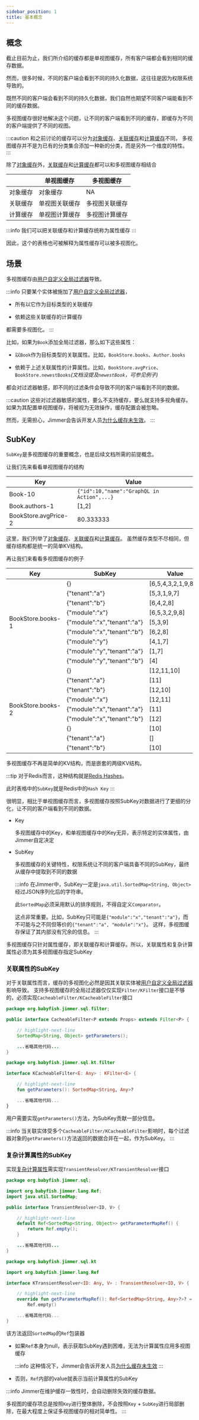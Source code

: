 ```yaml
---
sidebar_position: 1
title: 基本概念
---
```



## 概念

截止目前为止，我们所介绍的缓存都是单视图缓存，所有客户端都会看到相同的缓存数据。

然而，很多时候，不同的客户端会看到不同的持久化数据，这往往是因为权限系统导致的。

既然不同的客户端会看到不同的持久化数据，我们自然也期望不同客户端能看到不同的缓存数据。

多视图缓存很好地解决这个问题，让不同的客户端看到不同的缓存，即缓存为不同的客户端提供了不同的视图。

<MultiViewCache/>

:::caution
和之前讨论的缓存可以分为[对象缓存](../cache-type/object)、[关联缓存](../cache-type/association)和[计算缓存](../cache-type/calculation)不同，
多视图缓存并不是为已有的分类集合添加一种新的分类，而是另外一个维度的特性。
:::

除了[对象缓存](../cache-type/object)外，[关联缓存](../cache-type/association)和[计算缓存](../cache-type/calculation)都可以和多视图缓存相结合

||单视图缓存|多视图缓存|
|---|---|---|
|对象缓存|对象缓存|NA|
|关联缓存|单视图关联缓存|多视图关联缓存|
|计算缓存|单视图计算缓存|多视图计算缓存|

:::info
我们可以把关联缓存和计算缓存统称为属性缓存
:::

因此，这个的表格也可被解释为属性缓存可以被多视图化。

## 场景

多视图缓存由[用户自定义全局过滤器](../../query/global-filter/user-filter)导致。

:::info
只要某个实体被施加了[用户自定义全局过滤器](../../query/global-filter/user-filter)，

-   所有以它作为目标类型的关联缓存

-   依赖这些关联缓存的计算缓存

都需要多视图化。
:::

比如，如果为`Book`添加全局过滤器，那么如下这些属性：

-   以`Book`作为目标类型的关联属性。比如，`BookStore.books`、`Author.books`

-   依赖于上述关联属性的计算属性。比如，`BookStore.avgPrice`、`BookStore.newestBooks`*(文档没提及`newestBook`，可参见例子)*

都会对过滤器敏感，即不同的过滤条件会导致不同的客户端看到不同的数据。

:::caution
这些对过滤器敏感的属性，要么不支持缓存，要么就支持多视角缓存。如果为其配置单视图缓存，将被视为无效操作，缓存配置会被忽略。

然而，无需担心，Jimmer会告诉开发人员[为什么缓存未生效](./abandoned-callback)。
:::

## SubKey

`SubKey`是多视图缓存的重要概念，也是后续文档所需的前提概念。

让我们先来看看单视图缓存的结构

|Key|Value|
|---|-----|
|Book-10|`{"id":10,"name":"GraphQL in Action",...}`|
|Book.authors-1|[1,2]|
|BookStore.avgPrice-2|80.333333|

这里，我们列举了[对象缓存](../cache-type/object)、[关联缓存](../cache-type/association)和[计算缓存](../cache-type/calculation)。
虽然缓存类型不尽相同，但缓存结构都是统一的简单KV结构。

再让我们来看看多视图缓存的例子

<table>
    <thead>
        <tr>
            <th>Key</th>
            <th>SubKey</th>
            <th>Value</th>
        </tr>
    </thead>
    <tbody>
        <tr>
            <td rowspan="9">BookStore.books-1</td>
            <td>&#123;&#125;</td>
            <td>[6,5,4,3,2,1,9,8,7]</td>
        </tr>
        <tr>
            <td>&#123;"tenant":"a"&#125;</td>
            <td>[5,3,1,9,7]</td>
        </tr>
        <tr>
            <td>&#123;"tenant":"b"&#125;</td>
            <td>[6,4,2,8]</td>
        </tr>
        <tr>
            <td>&#123;"module":"x"&#125;</td>
            <td>[6,5,3,2,9,8]</td>
        </tr>
        <tr>
            <td>&#123;"module":"x","tenant":"a"&#125;</td>
            <td>[5,3,9]</td>
        </tr>
        <tr>
            <td>&#123;"module":"x","tenant":"b"&#125;</td>
            <td>[6,2,8]</td>
        </tr>
        <tr>
            <td>&#123;"module":"y"&#125;</td>
            <td>[4,1,7]</td>
        </tr>
        <tr>
            <td>&#123;"module":"y","tenant":"a"&#125;</td>
            <td>[1,7]</td>
        </tr>
        <tr>
            <td>&#123;"module":"y","tenant":"b"&#125;</td>
            <td>[4]</td>
        </tr>
        <tr>
            <td rowspan="9">BookStore.books-2</td>
            <td>&#123;&#125;</td>
            <td>[12,11,10]</td>
        </tr>
        <tr>
            <td>&#123;"tenant":"a"&#125;</td>
            <td>[11]</td>
        </tr>
        <tr>
            <td>&#123;"tenant":"b"&#125;</td>
            <td>[12,10]</td>
        </tr>
        <tr>
            <td>&#123;"module":"x"&#125;</td>
            <td>[12,11]</td>
        </tr>
        <tr>
            <td>&#123;"module":"x","tenant":"a"&#125;</td>
            <td>[11]</td>
        </tr>
        <tr>
            <td>&#123;"module":"x","tenant":"b"&#125;</td>
            <td>[12]</td>
        </tr>
        <tr>
            <td>&#123;&#125;</td>
            <td>[10]</td>
        </tr>
        <tr>
            <td>&#123;"tenant":"a"&#125;</td>
            <td>[]</td>
        </tr>
        <tr>
            <td>&#123;"tenant":"b"&#125;</td>
            <td>[10]</td>
        </tr>
    </tbody>
</table>

多视图缓存不再是简单的KV结构，而是嵌套的两级KV结构。

:::tip
对于Redis而言，这种结构就是[Redis Hashes](https://redis.io/docs/data-types/hashes/)。

此时表格中的`SubKey`就是Redis中的`Hash Key`
:::

很明显，相比于单视图缓存而言，多视图缓存按照SubKey对数据进行了更细的分化，让不同的客户端看到不同的数据。

-   Key

    多视图缓存中的Key，和单视图缓存中的Key无异，表示特定的实体属性，由Jimmer自定决定

-   SubKey

    多视图缓存的关键特性，权限系统让不同的客户端具备不同的SubKey，最终从缓存中提取到不同的数据
    
    :::info
    在Jimmer中，SubKey一定是`java.util.SortedMap<String, Object>`经过JSON序列化后的字符串。

    此`SortedMap`必须采用默认的排序规则，不得自定义`Comparator`。

    这点非常重要。比如，SubKey只可能是`{"module":"x","tenant":"a"}`，而不可能与之不同但等价的`{"tenant":"a", "module":"x"}`。
    这样，多视图缓存保证了其内部没有冗余的信息。
    :::

多视图缓存只针对属性缓存，即关联缓存和计算缓存。所以，关联属性和复杂计算属性必须为其多视图缓存指定SubKey

### 关联属性的SubKey

对于关联属性而言，缓存的多视图化必然是因其关联实体被[用户自定义全局过滤器](../../query/global-filter/user-filter)影响导致。
支持多视图缓存的全局过滤器仅仅实现`Filter/KFilter`接口是不够的，必须实现`CacheableFilter/KCacheableFilter`接口

<Tabs groupId="language">
<TabItem value="java" label="Java">

```java title="CacheableFilter.java"
package org.babyfish.jimmer.sql.filter;

public interface CacheableFilter<P extends Props> extends Filter<P> {

    // highlight-next-line
    SortedMap<String, Object> getParameters();

    ...省略其他代码...
}
```

</TabItem>
<TabItem value="kotlin" label="Kotlin">

```kotlin title="KCacheableFilter.kt"
package org.babyfish.jimmer.sql.kt.filter

interface KCacheableFilter<E: Any> : KFilter<E> {

    // highlight-next-line
    fun getParameters(): SortedMap<String, Any>?

    ...省略其他代码...
}
```

</TabItem>
</Tabs>

用户需要实现`getParameters()`方法，为SubKey贡献一部分信息。

:::info
当关联实体受多个`CacheableFilter/KCacheableFilter`影响时，每个过滤器对象的`getParameters()`方法返回的数据合并在一起，作为SubKey。
:::

### 复杂计算属性的SubKey

实现[复杂计算属性](../../mapping/advanced/calculated/transient)需实现`TransientResolver/KTransientResolver`接口

<Tabs groupId="language">
<TabItem value="java" label="Java">

```java title="TransientResolver.java"
package org.babyfish.jimmer.sql;

import org.babyfish.jimmer.lang.Ref;
import java.util.SortedMap;

public interface TransientResolver<ID, V> {

    // highlight-next-line
    default Ref<SortedMap<String, Object>> getParameterMapRef() {
        return Ref.empty();
    }

    ...省略其他代码...
}
```

</TabItem>
<TabItem value="kotlin" label="Kotlin">

```kotlin title="KTransientResolver.kt"
package org.babyfish.jimmer.sql.kt

import org.babyfish.jimmer.lang.Ref

interface KTransientResolver<ID: Any, V> : TransientResolver<ID, V> {

    // highlight-next-line
    override fun getParameterMapRef(): Ref<SortedMap<String, Any>?>? =
        Ref.empty()

    ...省略其他代码...
}
```

</TabItem>
</Tabs>

该方法返回`SortedMap`的`Ref`包装器

-   如果`Ref`本身为null，表示获取SubKey遇到困难，无法为计算属性应用多视图缓存

    :::info
    这种情况下，Jimmer会告诉开发人员[为什么缓存未生效](./abandoned-callback)
    :::

-   否则，`Ref`内部的value就表示当前计算属性的SubKey

:::info
Jimmer在维护缓存一致性时，会自动删除失效的缓存数据。

多视图的缓存项总是按照`Key`进行整体删除，不会按照`Key` + `SubKey`进行局部删除，在最大程度上保证多视图缓存的相对简单性。
:::
